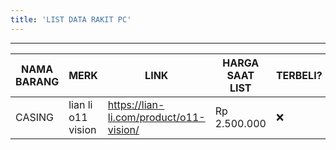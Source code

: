 ```yaml
---
title: 'LIST DATA RAKIT PC'
---
```


<hr />


| NAMA BARANG | MERK | LINK | HARGA SAAT LIST | TERBELI? |
| ----------- | ---- | ---- | --------------- | -------- |
| CASING      | lian li o11 vision | https://lian-li.com/product/o11-vision/ | Rp 2.500.000 | ❌ |

